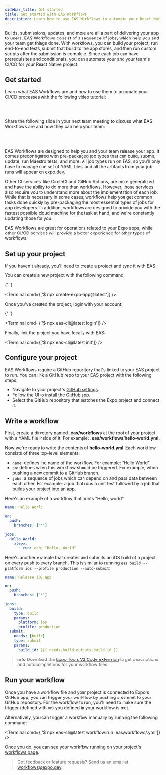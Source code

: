 ```yaml
---
sidebar_title: Get started
title: Get started with EAS Workflows
description: Learn how to use EAS Workflows to automate your React Native CI/CD development and release processes.
---
```



Builds, submissions, updates, and more are all a part of delivering your app to users. EAS Workflows consist of a sequence of jobs, which help you and your team get things done. With workflows, you can build your project, run end-to-end tests, submit that build to the app stores, and then run custom scripts after the submission is complete. Since each job can have prerequisites and conditionals, you can automate your and your team's CI/CD for your React Native project.

## Get started

Learn what EAS Workflows are and how to use them to automate your CI/CD processes with the following video tutorial:

<VideoBoxLink
  videoId="OJ2u9tQCpr4"
  title="Watch: Get Started with EAS Workflows"
  description="Learn how to automate some of the most common processes that every app development team must tackle: creating development builds, publishing preview updates, and deploying to production."
/>

<br />
<br />

Share the following slide in your next team meeting to discuss what EAS Workflows are and how they can help your team:

<DownloadSlide
  title="EAS Workflows CI/CD sync slide"
  description="Learn the benefits of using EAS Workflows to automate your CI/CD processes."
  imageUrl="/static/images/eas-workflows/eas-worfklows-slide.png"
/>

<br />
<br />

<Collapsible summary="How do workflows compare to other CI services?">

EAS Workflows are designed to help you and your team release your app. It comes preconfigured with pre-packaged job types that can build, submit, update, run Maestro tests, and more. All job types run on EAS, so you'll only have to manage one set of YAML files, and all the artifacts from your job runs will appear on [expo.dev](https://expo.dev/).

Other CI services, like CircleCI and GitHub Actions, are more generalized and have the ability to do more than workflows. However, those services also require you to understand more about the implementation of each job. While that is necessary in some cases, workflows help you get common tasks done quickly by pre-packaging the most essential types of jobs for app developers. In addition, workflows are designed to provide you with the fastest possible cloud machine for the task at hand, and we're constantly updating those for you.

EAS Workflows are great for operations related to your Expo apps, while other CI/CD services will provide a better experience for other types of workflows.

</Collapsible>

## Set up your project

If you haven't already, you'll need to create a project and sync it with EAS:

<Collapsible summary="Create a project and sync it with EAS">
  You can create a new project with the following command:

{' '}

<Terminal cmd={['$ npx create-expo-app@latest']} />

Once you've created the project, login with your account:

{' '}

<Terminal cmd={['$ npx eas-cli@latest login']} />

Finally, link the project you have locally with EAS:

  <Terminal cmd={['$ npx eas-cli@latest init']} />
</Collapsible>

## Configure your project

EAS Workflows require a GitHub repository that's linked to your EAS project to run. You can link a GitHub repo to your EAS project with the following steps:

- Navigate to your project's [GitHub settings](https://expo.dev/accounts/%5Baccount%5D/projects/%5BprojectName%5D/github).
- Follow the UI to install the GitHub app.
- Select the GitHub repository that matches the Expo project and connect it.

## Write a workflow

First, create a directory named **.eas/workflows** at the root of your project with a YAML file inside of it. For example: **.eas/workflows/hello-world.yml**.

Now we're ready to write the contents of **hello-world.yml**. Each workflow consists of three top-level elements:

- `name`: defines the name of the workflow. For example: "Hello World"
- `on`: defines when this workflow should be triggered. For example, when pushing a new commit to a GitHub branch.
- `jobs`: a sequence of jobs which can depend on and pass data between each other. For example: a job that runs a unit test followed by a job that builds your project into an app.

Here's an example of a workflow that prints "Hello, world":

```yaml .eas/workflows/hello-world.yml
name: Hello World

on:
  push:
    branches: ['*']

jobs:
  Hello World:
    steps:
      - run: echo "Hello, World"
```

Here's another example that creates and submits an iOS build of a project on every push to every branch. This is similar to running `eas build --platform ios --profile production --auto-submit`:

```yaml .eas/workflows/ios-build-and-submit.yml
name: Release iOS app

on:
  push:
    branches: ['*']

jobs:
  build:
    type: build
    params:
      platform: ios
      profile: production
  submit:
    needs: [build]
    type: submit
    params:
      build_id: ${{ needs.build.outputs.build_id }}
```

> **info** Download the [Expo Tools VS Code extension](https://marketplace.visualstudio.com/items?itemName=expo.vscode-expo-tools) to get descriptions and autocompletions for your workflow files.

## Run your workflow

Once you have a workflow file and your project is connected to Expo's GitHub app, you can trigger your workflow by pushing a commit to your GitHub repository. For the workflow to run, you'll need to make sure the trigger (defined with `on`) you defined in your workflow is met.

Alternatively, you can trigger a workflow manually by running the following command:

<Terminal cmd={['$ npx eas-cli@latest workflow:run .eas/workflows/<your-workflow-file>.yml']} />

Once you do, you can see your workflow running on your project's [workflows page](https://expo.dev/accounts/[account]/projects/[projectName]/workflows).

> Got feedback or feature requests? Send us an email at workflows@expo.dev.
